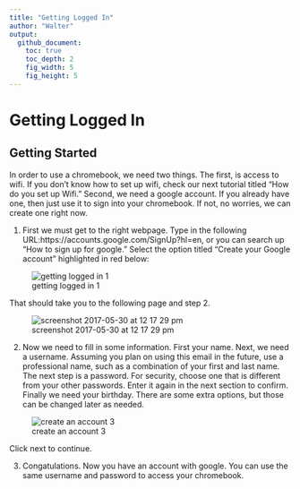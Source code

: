 ```yaml
---
title: "Getting Logged In"
author: "Walter"
output:
  github_document:
    toc: true
    toc_depth: 2
    fig_width: 5
    fig_height: 5
---
```


# Getting Logged In

## Getting Started

In order to use a chromebook, we need two things.  The first, is access to wifi.  If you don't know how to set up wifi, check our next tutorial titled "How do you set up Wifi."  Second, we need a google account.  If you already have one, then just use it to sign into your chromebook.  If not, no worries, we can create one right now.

  1. First we must get to the right webpage.  Type in the following URL:https://accounts.google.com/SignUp?hl=en, or you can search up "How to sign up for google."  Select the option titled "Create your Google account" highlighted in red below:
  
![getting logged in 1](https://cloud.githubusercontent.com/assets/28197711/26639683/8315c7dc-45f3-11e7-853f-f2536cd3d8ce.png)

  That should take you to the following page and step 2.
  
![screenshot 2017-05-30 at 12 17 29 pm](https://cloud.githubusercontent.com/assets/28197711/26594947/b42a25d2-4537-11e7-9afd-4aec69e72559.png)

  2. Now we need to fill in some information.  First your name.  Next, we need a username.  Assuming you plan on using this email in the future, use a professional name, such as a combination of your first and last name.  The next step is a password.  For security, choose one that is different from your other passwords.  Enter it again in the next section to confirm.  Finally we need your birthday.  There are some extra options, but those can be changed later as needed.

![create an account 3](https://cloud.githubusercontent.com/assets/28197711/26596889/3b7eb484-453e-11e7-89eb-38a01d4d06a5.png)

Click next to continue.

  3. Congatulations.  Now you have an account with google.  You can use the same username and password to access your chromebook.
